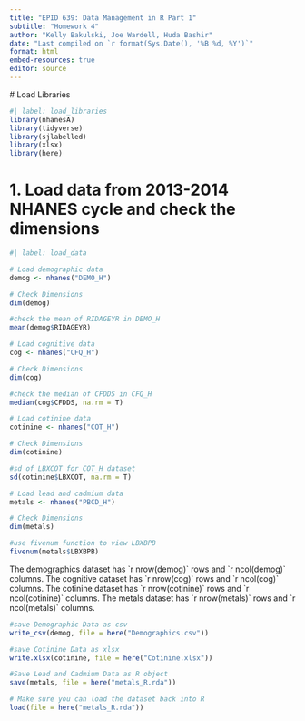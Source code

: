 ```yaml
---
title: "EPID 639: Data Management in R Part 1"
subtitle: "Homework 4"
author: "Kelly Bakulski, Joe Wardell, Huda Bashir"
date: "Last compiled on `r format(Sys.Date(), '%B %d, %Y')`"
format: html
embed-resources: true
editor: source
---
```


\# Load Libraries

```r
#| label: load_libraries
library(nhanesA)
library(tidyverse)
library(sjlabelled)
library(xlsx)
library(here)
```

# 1. Load data from 2013-2014 NHANES cycle and check the dimensions

```r
#| label: load_data

# Load demographic data
demog <- nhanes("DEMO_H")

# Check Dimensions 
dim(demog)

#check the mean of RIDAGEYR in DEMO_H
mean(demog$RIDAGEYR)

# Load cognitive data
cog <- nhanes("CFQ_H")

# Check Dimensions
dim(cog)

#check the median of CFDDS in CFQ_H
median(cog$CFDDS, na.rm = T)

# Load cotinine data
cotinine <- nhanes("COT_H")

# Check Dimensions 
dim(cotinine)

#sd of LBXCOT for COT_H dataset
sd(cotinine$LBXCOT, na.rm = T)

# Load lead and cadmium data
metals <- nhanes("PBCD_H")

# Check Dimensions 
dim(metals)

#use fivenum function to view LBXBPB
fivenum(metals$LBXBPB)
```

The demographics dataset has \`r nrow(demog)\` rows and \`r ncol(demog)\` columns. The cognitive dataset has \`r nrow(cog)\` rows and \`r ncol(cog)\` columns. The cotinine dataset has \`r nrow(cotinine)\` rows and \`r ncol(cotinine)\` columns. The metals dataset has \`r nrow(metals)\` rows and \`r ncol(metals)\` columns.

```r
#save Demographic Data as csv
write_csv(demog, file = here("Demographics.csv"))

#save Cotinine Data as xlsx
write.xlsx(cotinine, file = here("Cotinine.xlsx"))

#Save Lead and Cadmium Data as R object
save(metals, file = here("metals_R.rda"))

# Make sure you can load the dataset back into R
load(file = here("metals_R.rda"))

```

